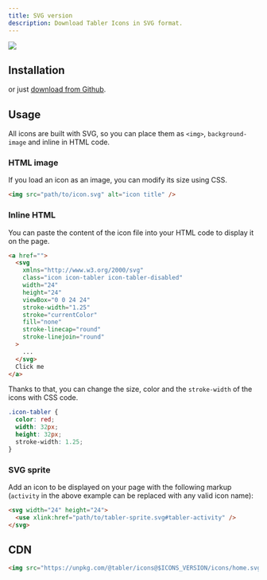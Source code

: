 ```yaml
---
title: SVG version
description: Download Tabler Icons in SVG format.
---
```


![](https://raw.githubusercontent.com/tabler/tabler-icons/master/.github/packages/og-package-svg.png)

## Installation

<TabsPackage name="@tabler/icons" />

or just [download from Github](https://github.com/tabler/tabler-icons/releases).

## Usage

All icons are built with SVG, so you can place them as `<img>`, `background-image` and inline in HTML code.

### HTML image

If you load an icon as an image, you can modify its size using CSS.

```html
<img src="path/to/icon.svg" alt="icon title" />
```

### Inline HTML

You can paste the content of the icon file into your HTML code to display it on the page.

```html
<a href="">
  <svg
    xmlns="http://www.w3.org/2000/svg"
    class="icon icon-tabler icon-tabler-disabled"
    width="24"
    height="24"
    viewBox="0 0 24 24"
    stroke-width="1.25"
    stroke="currentColor"
    fill="none"
    stroke-linecap="round"
    stroke-linejoin="round"
  >
    ...
  </svg>
  Click me
</a>
```

Thanks to that, you can change the size, color and the `stroke-width` of the icons with CSS code.

```css
.icon-tabler {
  color: red;
  width: 32px;
  height: 32px;
  stroke-width: 1.25;
}
```

### SVG sprite

Add an icon to be displayed on your page with the following markup (`activity` in the above example can be replaced with any valid icon name):

```html
<svg width="24" height="24">
  <use xlink:href="path/to/tabler-sprite.svg#tabler-activity" />
</svg>
```

## CDN

```html
<img src="https://unpkg.com/@tabler/icons@$ICONS_VERSION/icons/home.svg" />
```
